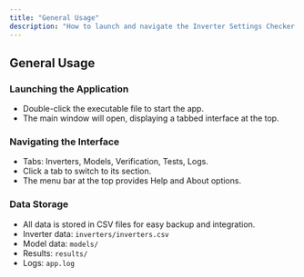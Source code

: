 ```yaml
---
title: "General Usage"
description: "How to launch and navigate the Inverter Settings Checker application"
---
```


## General Usage

### Launching the Application

- Double-click the executable file to start the app.
- The main window will open, displaying a tabbed interface at the top.

### Navigating the Interface

- Tabs: Inverters, Models, Verification, Tests, Logs.
- Click a tab to switch to its section.
- The menu bar at the top provides Help and About options.

### Data Storage

- All data is stored in CSV files for easy backup and integration.
- Inverter data: `inverters/inverters.csv`
- Model data: `models/`
- Results: `results/`
- Logs: `app.log`